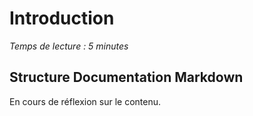 
# Introduction

_Temps de lecture : 5 minutes_

## Structure Documentation Markdown

En cours de réflexion sur le contenu.
